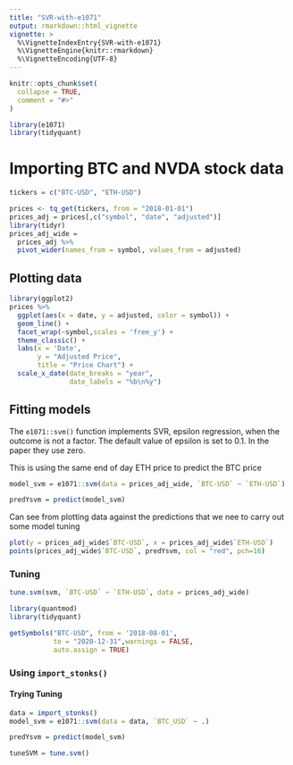 ```yaml
---
title: "SVR-with-e1071"
output: rmarkdown::html_vignette
vignette: >
  %\VignetteIndexEntry{SVR-with-e1071}
  %\VignetteEngine{knitr::rmarkdown}
  %\VignetteEncoding{UTF-8}
---
```


```r
knitr::opts_chunk$set(
  collapse = TRUE,
  comment = "#>"
)
```

```r
library(e1071)
library(tidyquant)
```


# Importing BTC and NVDA stock data

```r
tickers = c("BTC-USD", "ETH-USD")

prices <- tq_get(tickers, from = "2018-01-01")
prices_adj = prices[,c("symbol", "date", "adjusted")]
library(tidyr)
prices_adj_wide =
  prices_adj %>%
  pivot_wider(names_from = symbol, values_from = adjusted)
```


## Plotting data

```r
library(ggplot2)
prices %>%
  ggplot(aes(x = date, y = adjusted, color = symbol)) +
  geom_line() +
  facet_wrap(~symbol,scales = 'free_y') +
  theme_classic() +
  labs(x = 'Date',
       y = "Adjusted Price",
       title = "Price Chart") +
  scale_x_date(date_breaks = "year",
               date_labels = "%b\n%y")
```


## Fitting models

The `e1071::svm()` function implements SVR, epsilon regression, when the outcome is not a factor. The default value of epsilon is set to 0.1. In the paper they use zero.

This is using the same end of day ETH price to predict the BTC price 

```r
model_svm = e1071::svm(data = prices_adj_wide, `BTC-USD` ~ `ETH-USD`)
```

```r
predYsvm = predict(model_svm)
```

Can see from plotting data against the predictions that we nee to carry out some model tuning
```r
plot(y = prices_adj_wide$`BTC-USD`, x = prices_adj_wide$`ETH-USD`)
points(prices_adj_wide$`BTC-USD`, predYsvm, col = "red", pch=16)
```


### Tuning 

```r
tune.svm(svm, `BTC-USD` ~ `ETH-USD`, data = prices_adj_wide)
```




```r
library(quantmod)
library(tidyquant)

getSymbols("BTC-USD", from = '2018-08-01',
           to = "2020-12-31",warnings = FALSE,
           auto.assign = TRUE)
```


### Using `import_stonks()`

#### Trying Tuning

```r
data = import_stonks()
model_svm = e1071::svm(data = data, `BTC_USD` ~ .)
```

```r
predYsvm = predict(model_svm)
```

```r
tuneSVM = tune.svm()
```



